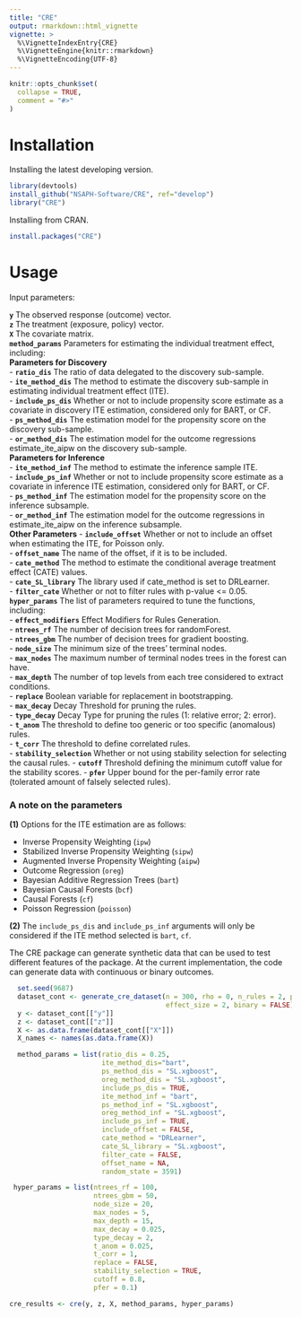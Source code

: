 ```yaml
---
title: "CRE"
output: rmarkdown::html_vignette
vignette: >
  %\VignetteIndexEntry{CRE}
  %\VignetteEngine{knitr::rmarkdown}
  %\VignetteEncoding{UTF-8}
---
```


```r
knitr::opts_chunk$set(
  collapse = TRUE,
  comment = "#>"
)
```

# Installation

Installing the latest developing version. 

```r
library(devtools)
install_github("NSAPH-Software/CRE", ref="develop")
library("CRE")
```

Installing from CRAN.

```r
install.packages("CRE")
```
# Usage

Input parameters:

**`y`** The observed response (outcome) vector.     
**`z`** The treatment (exposure, policy) vector.    
**`X`** The covariate matrix.    
**`method_params`** Parameters for estimating the individual treatment effect, including:    
__Parameters for Discovery__           
- **`ratio_dis`** The ratio of data delegated to the discovery sub-sample.     
- **`ite_method_dis`** The method to estimate the discovery sub-sample in estimating individual treatment effect (ITE).    
- **`include_ps_dis`**  Whether or not to include propensity score estimate as a covariate in discovery ITE estimation, considered only for BART, or CF.    
- **`ps_method_dis`** The estimation model for the propensity score on the discovery sub-sample.    
- **`or_method_dis`** The estimation model for the outcome regressions estimate_ite_aipw on the discovery sub-sample.      
__Parameters for Inference__     
- **`ite_method_inf`** The method to estimate the inference sample ITE.    
- **`include_ps_inf`** Whether or not to include propensity score estimate as a covariate in inference ITE estimation, considered only for BART, or CF.     
- **`ps_method_inf`** The estimation model for the propensity score on the inference subsample.     
- **`or_method_inf`** The estimation model for the outcome regressions in estimate_ite_aipw on the inference subsample.     
__Other Parameters__
- **`include_offset`** Whether or not to include an offset when estimating the ITE, for Poisson only.     
- **`offset_name`** The name of the offset, if it is to be included.     
- **`cate_method`** The method to estimate the conditional average treatment effect (CATE) values.     
- **`cate_SL_library`** The library used if cate_method is set to DRLearner.    
- **`filter_cate`** Whether or not to filter rules with p-value <= 0.05.   
**`hyper_params`** The list of parameters required to tune the functions, including:    
- **`effect_modifiers`** Effect Modifiers for Rules Generation.     
- **`ntrees_rf`** The number of decision trees for randomForest.     
- **`ntrees_gbm`** The number of decision trees for gradient boosting.     
- **`node_size`** The minimum size of the trees' terminal nodes.      
- **`max_nodes`** The maximum number of terminal nodes trees in the forest can have.    
- **`max_depth`** The number of top levels from each tree considered to extract conditions.    
- **`replace`** Boolean variable for replacement in bootstrapping.     
- **`max_decay`** Decay Threshold for pruning the rules.     
- **`type_decay`** Decay Type for pruning the rules (1: relative error; 2: error).     
- **`t_anom`** The threshold to define too generic or too specific (anomalous) rules.     
- **`t_corr`** The threshold to define correlated rules.     
- **`stability_selection`** Whether or not using stability selection for selecting the causal rules.
- **`cutoff`** Threshold defining the minimum cutoff value for the stability scores.
- **`pfer`** Upper bound for the per-family error rate (tolerated amount of falsely selected rules).

### A note on the parameters

**(1)** Options for the ITE estimation are as follows: 

- Inverse Propensity Weighting (`ipw`)
- Stabilized Inverse Propensity Weighting (`sipw`)
- Augmented Inverse Propensity Weighting (`aipw`)
- Outcome Regression (`oreg`)
- Bayesian Additive Regression Trees (`bart`)
- Bayesian Causal Forests (`bcf`)
- Causal Forests (`cf`)
- Poisson Regression (`poisson`)

**(2)** The `include_ps_dis` and `include_ps_inf` arguments will only be considered if the ITE method selected is `bart`, `cf`.


The CRE package can generate synthetic data that can be used to test different features of the package. At the current implementation, the code can generate data with continuous or binary outcomes. 

```R
  set.seed(9687)
  dataset_cont <- generate_cre_dataset(n = 300, rho = 0, n_rules = 2, p = 10,
                                       effect_size = 2, binary = FALSE)
  y <- dataset_cont[["y"]]
  z <- dataset_cont[["z"]]
  X <- as.data.frame(dataset_cont[["X"]])
  X_names <- names(as.data.frame(X))

  method_params = list(ratio_dis = 0.25,
                       ite_method_dis="bart",
                       ps_method_dis = "SL.xgboost",
                       oreg_method_dis = "SL.xgboost",
                       include_ps_dis = TRUE,
                       ite_method_inf = "bart",
                       ps_method_inf = "SL.xgboost",
                       oreg_method_inf = "SL.xgboost",
                       include_ps_inf = TRUE,
                       include_offset = FALSE,
                       cate_method = "DRLearner",
                       cate_SL_library = "SL.xgboost",
                       filter_cate = FALSE,
                       offset_name = NA,
                       random_state = 3591)

 hyper_params = list(ntrees_rf = 100,
                     ntrees_gbm = 50,
                     node_size = 20,
                     max_nodes = 5,
                     max_depth = 15,
                     max_decay = 0.025,
                     type_decay = 2,
                     t_anom = 0.025,
                     t_corr = 1,
                     replace = FALSE,
                     stability_selection = TRUE,
                     cutoff = 0.8,
                     pfer = 0.1)

cre_results <- cre(y, z, X, method_params, hyper_params)

```

